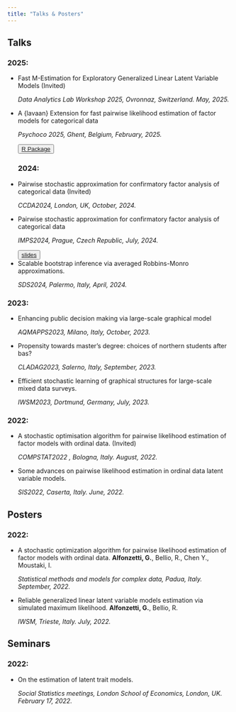```yaml
---
title: "Talks & Posters"
---
```


## Talks

### 2025:
- Fast M-Estimation for Exploratory Generalized Linear Latent Variable Models (Invited) <p class="text-primary"> *Data Analytics Lab Workshop 2025, Ovronnaz, Switzerland. May, 2025.*
- A {lavaan} Extension for fast pairwise likelihood estimation of factor models for categorical data <p class="text-primary"> *Psychoco 2025, Ghent, Belgium, February, 2025.*
<p><div>
<button type="button" class="btn btn-outline-primary">[R Package ](https://giuseppealfonzetti.github.io/lavaan.pl/)</button>  
</div>
### 2024:
- Pairwise stochastic approximation for confirmatory factor analysis of categorical data (Invited)<p class="text-primary"> *CCDA2024, London, UK, October, 2024.*
- Pairwise stochastic approximation for confirmatory factor analysis of categorical data <p class="text-primary"> *IMPS2024, Prague, Czech Republic, July, 2024.* <p><div>
<button type="button" class="btn btn-outline-primary">[slides](https://github.com/giuseppealfonzetti/giuseppealfonzetti.github.io/raw/main/resources/slides/alfonzetti_IMPS2024.pdf)</button>  
</div>

- Scalable bootstrap inference via averaged Robbins-Monro approximations. <p class="text-primary"> *SDS2024, Palermo, Italy, April, 2024.* <p>

### 2023:
- Enhancing public decision making via large-scale graphical model <p class="text-primary"> *AQMAPPS2023, Milano, Italy, October, 2023.* <p>
- Propensity towards master's degree: choices of northern students after bas? <p class="text-primary"> *CLADAG2023, Salerno, Italy, September, 2023.* <p>
- Efficient stochastic learning of graphical structures for large-scale mixed data surveys. <p class="text-primary"> *IWSM2023, Dortmund, Germany, July, 2023.* <p>

### 2022:
- A stochastic optimisation algorithm for pairwise likelihood estimation of factor models with ordinal data. (Invited) <p class="text-primary"> *COMPSTAT2022 , Bologna, Italy. August, 2022.* <p>

- Some advances on pairwise likelihood estimation in ordinal data latent variable models. <p class="text-primary">*SIS2022, Caserta, Italy. June, 2022.*<p>

## Posters
### 2022:
- A stochastic optimization algorithm for pairwise likelihood estimation of factor models with ordinal data. **Alfonzetti, G.**, Bellio, R., Chen Y., Moustaki, I. <p class="text-primary">*Statistical methods and models for complex data, Padua, Italy. September, 2022.*<p>

- Reliable generalized linear latent variable models estimation via simulated maximum likelihood. **Alfonzetti, G.**, Bellio, R. <p class="text-primary">*IWSM, Trieste, Italy. July, 2022.*<p>

## Seminars
### 2022:
- On the estimation of latent trait models. <p class="text-primary">*Social Statistics meetings, London School of Economics, London, UK. February 17, 2022.*<p>
